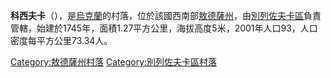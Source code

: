 {{coord|47|7|38|N|30|56|46|E|scale:30000|display=title}}

'''科西夫卡'''（{{lang-uk|Косівка}}），是[[烏克蘭|烏克蘭]]的村落，位於該國西南部[[敖德薩州|敖德薩州]]，由[[別列佐夫卡區|別列佐夫卡區]]負責管轄，始建於1745年，面積1.27平方公里，海拔高度5米，2001年人口93，人口密度每平方公里73.34人。

{{DEFAULTSORT:Косівка}}
[[Category:敖德薩州村落|Category:敖德薩州村落]]
[[Category:別列佐夫卡區村落|Category:別列佐夫卡區村落]]


{{Odessa-geo-stub}}